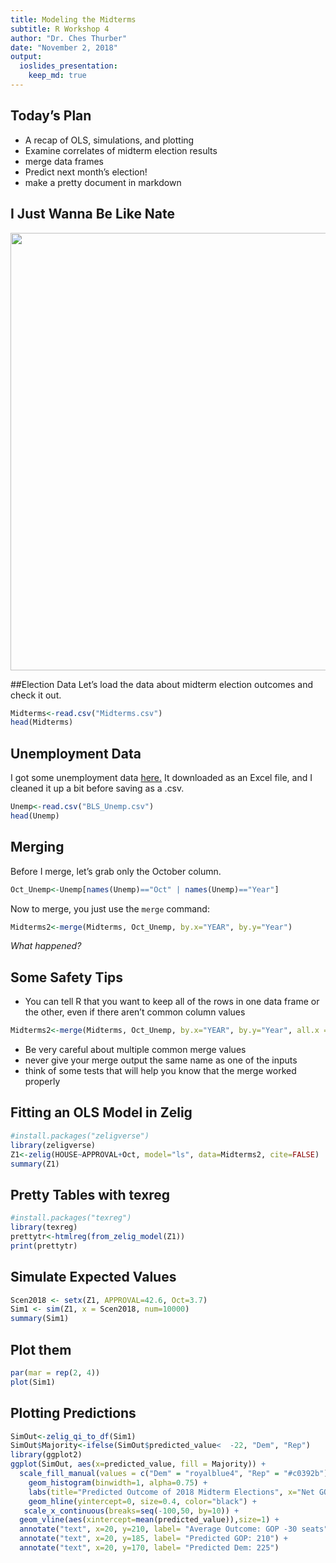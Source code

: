 ```yaml
---
title: Modeling the Midterms
subtitle: R Workshop 4
author: "Dr. Ches Thurber"
date: "November 2, 2018"
output:
  ioslides_presentation:
    keep_md: true
---
```


## Today's Plan
- A recap of OLS, simulations, and plotting
- Examine correlates of midterm election results
- merge data frames
- Predict next month's election!
- make a pretty document in markdown

## I Just Wanna Be Like Nate
<img src="Silver.png" width="700"/>

##Election Data 
Let's load the data about midterm election outcomes and check it out.

```r
Midterms<-read.csv("Midterms.csv")
head(Midterms)
```

## Unemployment Data

I got some unemployment data [here.](https://data.bls.gov/pdq/SurveyOutputServlet)
It downloaded as an Excel file, and I cleaned it up a bit before saving as a .csv.

```r
Unemp<-read.csv("BLS_Unemp.csv")
head(Unemp)
```

## Merging

Before I merge, let's grab only the October column.
```r
Oct_Unemp<-Unemp[names(Unemp)=="Oct" | names(Unemp)=="Year"]
```
Now to merge, you just use the `merge` command:

```r
Midterms2<-merge(Midterms, Oct_Unemp, by.x="YEAR", by.y="Year")
```

*What happened?*

## Some Safety Tips
- You can tell R that you want to keep all of the rows in one data frame or the other, even if there aren't common column values
```r
Midterms2<-merge(Midterms, Oct_Unemp, by.x="YEAR", by.y="Year", all.x = T)
```
- Be very careful about multiple common merge values
- never give your merge output the same name as one of the inputs
- think of some tests that will help you know that the merge worked properly

## Fitting an OLS Model in Zelig
```r
#install.packages("zeligverse")
library(zeligverse)
Z1<-zelig(HOUSE~APPROVAL+Oct, model="ls", data=Midterms2, cite=FALSE)
summary(Z1)
```

## Pretty Tables with texreg

```R
#install.packages("texreg")
library(texreg)
prettytr<-htmlreg(from_zelig_model(Z1))
print(prettytr)
```
## Simulate Expected Values

```r
Scen2018 <- setx(Z1, APPROVAL=42.6, Oct=3.7)
Sim1 <- sim(Z1, x = Scen2018, num=10000)
summary(Sim1)
```

## Plot them
```r
par(mar = rep(2, 4))
plot(Sim1)
```

## Plotting Predictions
```r
SimOut<-zelig_qi_to_df(Sim1)
SimOut$Majority<-ifelse(SimOut$predicted_value<  -22, "Dem", "Rep")
library(ggplot2)
ggplot(SimOut, aes(x=predicted_value, fill = Majority)) +
  scale_fill_manual(values = c("Dem" = "royalblue4", "Rep" = "#c0392b")) +
    geom_histogram(binwidth=1, alpha=0.75) +
    labs(title="Predicted Outcome of 2018 Midterm Elections", x="Net GOP House Seats", y="Frequency /1000 sims") +
    geom_hline(yintercept=0, size=0.4, color="black") +
   scale_x_continuous(breaks=seq(-100,50, by=10)) +
  geom_vline(aes(xintercept=mean(predicted_value)),size=1) + 
  annotate("text", x=20, y=210, label= "Average Outcome: GOP -30 seats") +
  annotate("text", x=20, y=185, label= "Predicted GOP: 210") +
  annotate("text", x=20, y=170, label= "Predicted Dem: 225")
```

